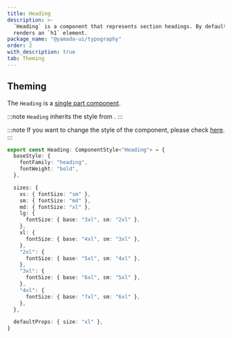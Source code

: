 ```yaml
---
title: Heading
description: >-
  `Heading` is a component that represents section headings. By default, it
  renders an `h1` element.
package_name: "@yamada-ui/typography"
order: 2
with_description: true
tab: Theming
---
```


## Theming

The `Heading` is a [single part component](/styled-system/theming/component-styles#single-part-components).

:::note
`Heading` inherits the style from .
:::

:::note
If you want to change the style of the component, please check [here](/styled-system/theming/customize-theme#changing-the-style-of-components).
:::

```ts
export const Heading: ComponentStyle<"Heading"> = {
  baseStyle: {
    fontFamily: "heading",
    fontWeight: "bold",
  },

  sizes: {
    xs: { fontSize: "sm" },
    sm: { fontSize: "md" },
    md: { fontSize: "xl" },
    lg: {
      fontSize: { base: "3xl", sm: "2xl" },
    },
    xl: {
      fontSize: { base: "4xl", sm: "3xl" },
    },
    "2xl": {
      fontSize: { base: "5xl", sm: "4xl" },
    },
    "3xl": {
      fontSize: { base: "6xl", sm: "5xl" },
    },
    "4xl": {
      fontSize: { base: "7xl", sm: "6xl" },
    },
  },

  defaultProps: { size: "xl" },
}
```
